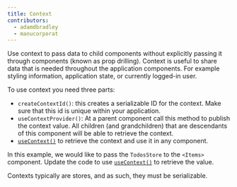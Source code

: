 ```yaml
---
title: Context
contributors:
  - adamdbradley
  - manucorporat
---
```


Use context to pass data to child components without explicitly passing it through components (known as prop drilling). Context is useful to share data that is needed throughout the application components. For example styling information, application state, or currently logged-in user.

To use context you need three parts:

- `createContextId()`: this creates a serializable ID for the context. Make sure that this id is unique within your application.
- `useContextProvider()`: At a parent component call this method to publish the context value. All children (and grandchildren) that are descendants of this component will be able to retrieve the context.
- [`useContext()`](</docs/(qwik)/components/context/index.mdx#usecontext>) to retrieve the context and use it in any component.

In this example, we would like to pass the `TodosStore` to the `<Items>` component. Update the code to use [`useContext()`](</docs/(qwik)/components/context/index.mdx#usecontext>) to retrieve the value.

Contexts typically are stores, and as such, they must be serializable.
